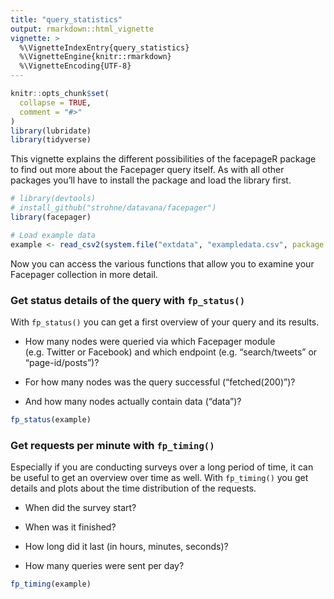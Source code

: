 ```yaml
---
title: "query_statistics"
output: rmarkdown::html_vignette
vignette: >
  %\VignetteIndexEntry{query_statistics}
  %\VignetteEngine{knitr::rmarkdown}
  %\VignetteEncoding{UTF-8}
---
```


```r
knitr::opts_chunk$set(
  collapse = TRUE,
  comment = "#>"
)
library(lubridate)
library(tidyverse)

```


This vignette explains the different possibilities of the facepageR package to find out more about the Facepager query itself.
As with all other packages you'll have to install the package and load the library first.

```r
# library(devtools)
# install_github("strohne/datavana/facepager")
library(facepager)

# Load example data
example <- read_csv2(system.file("extdata", "exampledata.csv", package = "facepager"))

```


Now you can access the various functions that allow you to examine your Facepager collection in more detail.


### Get status details of the query with `fp_status()`

With `fp_status()` you can get a first overview of your query and its results.

* How many nodes were queried via which Facepager module (e.g. Twitter or Facebook) and which endpoint (e.g. "search/tweets" or "page-id/posts")?

* For how many nodes was the query successful ("fetched(200)")?

* And how many nodes actually contain data ("data")?

```r
fp_status(example)
```



### Get requests per minute with `fp_timing()`

Especially if you are conducting surveys over a long period of time, it can be useful to get an overview over time as well. With `fp_timing()` you get details and plots about the time distribution of the requests.

* When did the survey start?

* When was it finished?

* How long did it last (in hours, minutes, seconds)?

* How many queries were sent per day?

```r
fp_timing(example)
```
